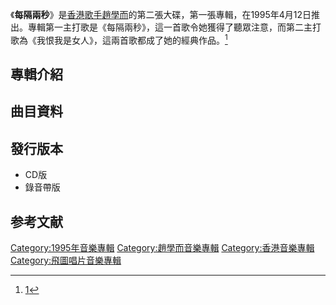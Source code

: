 {{Album infobox | <!-- See Wikipedia:WikiProject_Albums -->
|  Name        = 每隔兩秒
|  Type        = [[專輯|專輯]]
|  Artist      = [[趙學而|趙學而]]
|  Cover       = 趙學而 每隔兩秒.jpg
|  Released    = 1995年4月12日
|  Recorded    = 1994年-1995年
|  Genre       = [[粵語流行音樂|粵語流行音樂]]
|  Length      = 47:06
|  Label       = [[飛圖唱片|飛圖唱片]]
|  Number      = 
|  Producer    = [[何永堅|谷中仁]]
|  Last album  = [[反叛情歌|反叛情歌]] <br />（1994年）
|  This album  = '''每隔兩秒'''<br />（1995年）
|  Next album  = [[越怕越愛|越怕越愛]]<br />（1996年）
}}

《'''每隔兩秒'''》是[[香港|香港]][[歌手|歌手]][[趙學而|趙學而]]的第二張大碟，第一張專輯，在1995年4月12日推出。專輯第一主打歌是《每隔兩秒》，這一首歌令她獲得了聽眾注意，而第二主打歌為《我恨我是女人》，這兩首歌都成了她的經典作品。<ref>[http://www.mailun.com/mx/cjmx/zhaoxueer.html]</ref>

==專輯介紹==
==曲目資料==
{{Tracklist
| collapsed = 
| headline = 
| font_size = 
| total_length = 47:06

| all_writing = 
| all_music = 
| all_lyrics = 
| all_arranger = 
| all_producer = [[何永堅|谷中仁]]
| all_except = 

| extra_column =

| title1 = 每隔兩秒
| longnote1 = 第二主打歌
| music1 = [[曾加謀|曾加謀]]
| lyrics1 = [[李敏_(香港)|李敏]]
| arranger1 = [[Adrian_Chan|Adrian Chan]]
| length1 = 3:52

| title2 = 我恨我是女人
| longnote2 = 第三主打歌<br>1994年度[[CASH流行曲創作大賽|CASH流行曲創作大賽]]亞軍作品
| music2 = [[譚展輝|譚展輝]]
| lyrics2 = [[張美賢|張美賢]]
| arranger2 = 谷中仁
| length2 = 3:54

| title3 = 如今只知道最愛你一人
| longnote3 = 
| music3 = [[陳容森|陳容森]]
| lyrics3 = 陳容森
| arranger3 = [[王利名|王利名]]
| length3 = 4:18

| title4 = 荒謬
| longnote4 = 第一主打歌
| music4 = [[黃尚偉|黃尚偉]]
| lyrics4 = [[趙學而|鶴兒]]
| arranger4 = 黃尚偉
| length4 = 2:59

| title5 = 歉意
| longnote5 = 第四主打歌
| music5 = [[黃凱芹|黃凱芹]]
| lyrics5 = 黃凱芹
| arranger5 = 谷中仁
| length5 = 3:40

| title6 = 沉迷
| longnote6 = 
| music6 = {{link-en|多米尼·梅辛格|Dominic Messinger|Dominic Messinger}}<br>[[Cliff_Downs|Cliff Downs]]
| lyrics6 = [[潘偉源|潘偉源]]
| arranger6 = Dominic Messinger<br>Cliff Downs
| length6 = 3:44

| title7 = 再見了
| longnote7 = 
| music7 = [[趙保立|趙保立]]
| lyrics7 = 潘偉源
| arranger7 = 趙保立
| length7 = 4:17

| title8 = 要吧
| longnote8 = 
| music8 = [[唐奕聰|唐奕聰]]
| lyrics8 = [[因葵|因葵]]
| arranger8 = 唐奕聰
| length8 = 4:02

| title9 = 愛你未是時候
| longnote9 = 
| music9 = [[鈕大可|鈕大可]]
| lyrics9 = 李敏
| arranger9 = 王利名
| length9 = 3:48

| title10 = 真摯
| longnote10 = 改編自[[梁雁翎|梁雁翎]]《愛在你意想不到的地方》
| music10 = [[陳子鴻|陳子鴻]]
| lyrics10 = 潘偉源
| arranger10 = [[王豫民_(音樂人)|王豫民]]
| length10 = 4:22

| title11 = 反叛情歌
| longnote11 = 
| music11 = 谷中仁<br>[[葉志銘|葉志銘]]
| lyrics11 = [[陳少琪|陳少琪]]
| arranger11 = 谷中仁
| length11 = 3:52

| title12 = 不悔當初
| longnote12 = 
| music12 = 陳容森
| lyrics12 = 潘偉源
| arranger12 = [[Roel_A._Garcia|Roel A. Garcia]]
| length12 = 4:23
}}

==發行版本==
*CD版
*錄音帶版

==参考文献==
{{reflist}}

{{趙學而}}
[[Category:1995年音樂專輯|Category:1995年音樂專輯]]
[[Category:趙學而音樂專輯|Category:趙學而音樂專輯]]
[[Category:香港音樂專輯|Category:香港音樂專輯]]
[[Category:飛圖唱片音樂專輯|Category:飛圖唱片音樂專輯]]